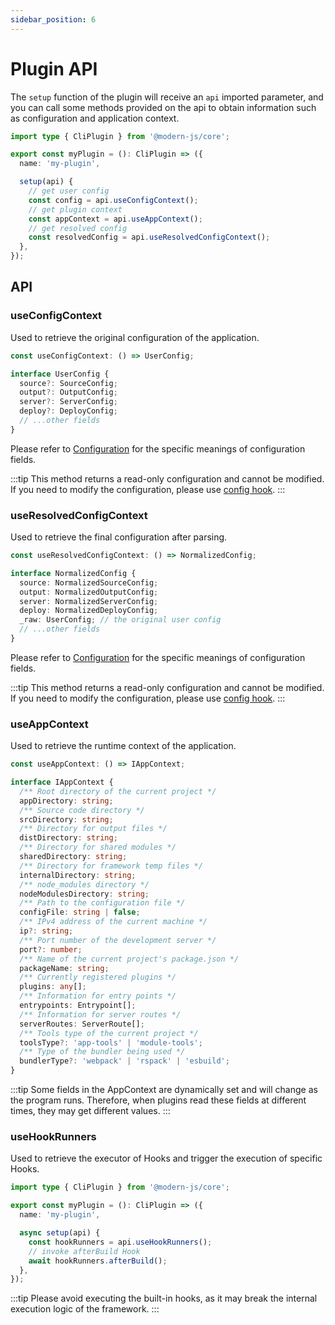 ```yaml
---
sidebar_position: 6
---
```


# Plugin API

The `setup` function of the plugin will receive an `api` imported parameter, and you can call some methods provided on the api to obtain information such as configuration and application context.

```ts
import type { CliPlugin } from '@modern-js/core';

export const myPlugin = (): CliPlugin => ({
  name: 'my-plugin',

  setup(api) {
    // get user config
    const config = api.useConfigContext();
    // get plugin context
    const appContext = api.useAppContext();
    // get resolved config
    const resolvedConfig = api.useResolvedConfigContext();
  },
});
```

## API

### useConfigContext

Used to retrieve the original configuration of the application.

```ts
const useConfigContext: () => UserConfig;

interface UserConfig {
  source?: SourceConfig;
  output?: OutputConfig;
  server?: ServerConfig;
  deploy?: DeployConfig;
  // ...other fields
}
```

Please refer to [Configuration](/configure/app/usage) for the specific meanings of configuration fields.

:::tip
This method returns a read-only configuration and cannot be modified. If you need to modify the configuration, please use [config hook](/guides/topic-detail/framework-plugin/hook-list.html#config).
:::

### useResolvedConfigContext

Used to retrieve the final configuration after parsing.

```ts
const useResolvedConfigContext: () => NormalizedConfig;

interface NormalizedConfig {
  source: NormalizedSourceConfig;
  output: NormalizedOutputConfig;
  server: NormalizedServerConfig;
  deploy: NormalizedDeployConfig;
  _raw: UserConfig; // the original user config
  // ...other fields
}
```

Please refer to [Configuration](/configure/app/usage) for the specific meanings of configuration fields.

:::tip
This method returns a read-only configuration and cannot be modified. If you need to modify the configuration, please use [config hook](/guides/topic-detail/framework-plugin/hook-list.html#config).
:::

### useAppContext

Used to retrieve the runtime context of the application.

```ts
const useAppContext: () => IAppContext;

interface IAppContext {
  /** Root directory of the current project */
  appDirectory: string;
  /** Source code directory */
  srcDirectory: string;
  /** Directory for output files */
  distDirectory: string;
  /** Directory for shared modules */
  sharedDirectory: string;
  /** Directory for framework temp files */
  internalDirectory: string;
  /** node_modules directory */
  nodeModulesDirectory: string;
  /** Path to the configuration file */
  configFile: string | false;
  /** IPv4 address of the current machine */
  ip?: string;
  /** Port number of the development server */
  port?: number;
  /** Name of the current project's package.json */
  packageName: string;
  /** Currently registered plugins */
  plugins: any[];
  /** Information for entry points */
  entrypoints: Entrypoint[];
  /** Information for server routes */
  serverRoutes: ServerRoute[];
  /** Tools type of the current project */
  toolsType?: 'app-tools' | 'module-tools';
  /** Type of the bundler being used */
  bundlerType?: 'webpack' | 'rspack' | 'esbuild';
}
```

:::tip
Some fields in the AppContext are dynamically set and will change as the program runs. Therefore, when plugins read these fields at different times, they may get different values.
:::

### useHookRunners

Used to retrieve the executor of Hooks and trigger the execution of specific Hooks.

```ts
import type { CliPlugin } from '@modern-js/core';

export const myPlugin = (): CliPlugin => ({
  name: 'my-plugin',

  async setup(api) {
    const hookRunners = api.useHookRunners();
    // invoke afterBuild Hook
    await hookRunners.afterBuild();
  },
});
```

:::tip
Please avoid executing the built-in hooks, as it may break the internal execution logic of the framework.
:::
